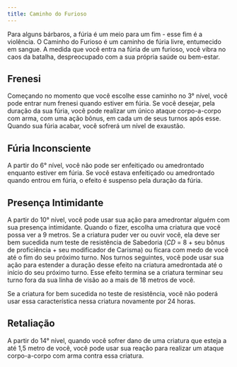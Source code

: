 ```yaml
---
title: Caminho do Furioso
---
```


Para alguns bárbaros, a fúria é um meio para um fim - esse fim é a violência. O Caminho do Furioso é um caminho de fúria livre, entumecido em sangue. A medida que você entra na fúria de um furioso, você vibra no caos da batalha, despreocupado com a sua própria saúde ou bem-estar.

## Frenesi

Começando no momento que você escolhe esse caminho no 3° nível, você pode entrar num frenesi quando estiver em fúria. Se você desejar, pela duração da sua fúria, você pode realizar um único ataque corpo-a-corpo com arma, com uma ação bônus, em cada um de seus turnos após esse. Quando sua fúria acabar, você sofrerá um nível de exaustão.

## Fúria Inconsciente

A partir do 6° nível, você não pode ser enfeitiçado ou amedrontado enquanto estiver em fúria. Se você estava enfeitiçado ou amedrontado quando entrou em fúria, o efeito é suspenso pela duração da fúria.

## Presença Intimidante

A partir do 10° nível, você pode usar sua ação para amedrontar alguém com sua presença intimidante. Quando o fizer, escolha uma criatura que você possa ver a 9 metros. Se a criatura puder ver ou ouvir você, ela deve ser bem sucedida num teste de resistência de Sabedoria ($CD$ $=$ 8 $+$ seu bônus de proficiência $+$ seu modificador de Carisma) ou ficara com medo de você até o fim do seu próximo turno. Nos turnos seguintes, você pode usar sua ação para estender a duração desse efeito na criatura amedrontada até o início do seu próximo turno. Esse efeito termina se a criatura terminar seu turno fora da sua linha de visão ao a mais de 18 metros de você.

Se a criatura for bem sucedida no teste de resistência, você não poderá usar essa característica nessa criatura novamente por 24 horas.

## Retaliação

A partir do 14° nível, quando você sofrer dano de uma criatura que esteja a até 1,5 metro de você, você pode usar sua reação para realizar um ataque corpo-a-corpo com arma contra essa criatura.
